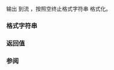 {{cpp/chrono/title|1=to_stream {{small|(std::chrono::day)}}}}
{{cpp/chrono/day/navbar}}
{{dcl begin}}
{{dcl|since=c++20|1=
template &lt;class CharT, class Traits&gt;
std::basic_ostream&lt;CharT, Traits&gt;&amp;
to_stream(std::basic_ostream&lt;CharT, Traits&gt;&amp; os, const CharT* fmt, const std::chrono::day&amp; d);
}}
{{dcl end}}

输出 {{tt|d}} 到流 {{tt|os}} ，按照空终止格式字符串 {{tt|fmt}} 格式化。

=== 格式字符串 ===
{{cpp/chrono/to_stream format begin}}
{{cpp/chrono/to_stream format rows/day}}
{{cpp/chrono/to stream format unspec}}
{{cpp/chrono/to_stream format rows/year}}
{{cpp/chrono/to_stream format rows/month}}
{{cpp/chrono/to_stream format rows/weekday}}
{{cpp/chrono/to_stream format rows/date}}
{{cpp/chrono/to_stream format rows/time}}
{{cpp/chrono/to_stream format rows/others}}
{{cpp/chrono/to_stream format end}}

=== 返回值 ===
{{tt|os}}

=== 参阅 ===
{{dsc begin}}
{{dsc inc | cpp/chrono/dsc format}}
{{dsc end}}

{{langlinks|en|ja}}